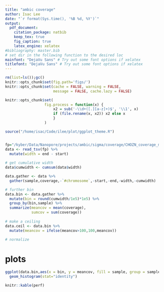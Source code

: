 ```yaml
---
title: "ambic coverage"
author: Isac Lee
date: "`r format(Sys.time(), '%B %d, %Y')`"
output: 
  pdf_document:
    citation_package: natbib
    keep_tex: true
    fig_caption: true
    latex_engine: xelatex
#bibliography: master.bib
# set dir in the following function to the desired loc
mainfont: "DejaVu Sans" # Try out some font options if xelatex
titlefont: "DejaVu Sans" # Try out some font options if xelatex
---
```


```r
rm(list=ls());gc()
knitr::opts_chunk$set(fig.path='figs/')
knitr::opts_chunk$set(cache = FALSE, warning = FALSE, 
                      message = FALSE, cache.lazy = FALSE)

knitr::opts_chunk$set(
                  fig.process = function(x) {
                      x2 = sub('-\\d+([.][a-z]+)$', '\\1', x)
                      if (file.rename(x, x2)) x2 else x
                      }
                  )
```

```r
source("/home/isac/Code/ilee/plot/ggplot_theme.R")
```

```r
```

```r
fp="/kyber/Data/Nanopore/projects/ambic/sigma/coverage/CHOZN_coverage_matrix.bed"
data <- read_tsv(fp) %>%
  mutate(width = end - start)
  
# get cumulative width
data$cumwidth <- cumsum(data$width)

data.gather <- data %>%
  gather(sample,coverage,-`#chromosome`,-start,-end,-width,-cumwidth)

# further bin
data.bin <- data.gather %>%
  mutate(bin = round(cumwidth/1e5)*1e5) %>%
  group_by(bin,sample) %>%
  summarize(meancov = mean(coverage),
            sumcov = sum(coverage)) 
  
# make a ceiling
data.ceil <- data.bin %>%
  mutate(meancov = ifelse(meancov>100,100,meancov))

# normalize

```
# plots

```r
ggplot(data.bin,aes(x = bin, y = meancov, fill = sample, group = sample)) +
  geom_histogram(stat="identity")
```


```r
knitr::kable(perf)
```
